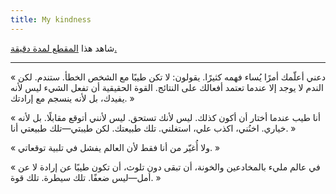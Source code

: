 ```yaml
---
title: My kindness
---
```

شاهد هذا [المقطع لمدة دقيقة.](https://www.youtube.com/watch?v=UcwkMI9T_94&list=PLTKbnePaeauV0FDvmvYakqI04goE0_3qz&index=42)

---

« دعني أعلّمك أمرًا يُساء فهمه كثيرًا. يقولون: لا تكن طيبًا مع الشخص الخطأ. ستندم. لكن الندم لا يوجد إلا عندما تعتمد أفعالك على النتائج. القوة الحقيقية أن تفعل الشيء ليس لأنه يفيدك، بل لأنه ينسجم مع إرادتك. »

« أنا طيب عندما أختار أن أكون كذلك. ليس لأنك تستحق. ليس لأنني أتوقع مقابلًا. بل لأنه خياري. اخنُني، اكذب علي، استغلني. تلك طبيعتك. لكن طيبتي—تلك طبيعتي أنا. »

« ولا أُغيّر من أنا فقط لأن العالم يفشل في تلبية توقعاتي. »

« في عالم مليء بالمخادعين والخونة، أن تبقى دون تلوث، أن تكون طيبًا عن إرادة لا عن أمل—ليس ضعفًا. تلك سيطرة. تلك قوة. »
